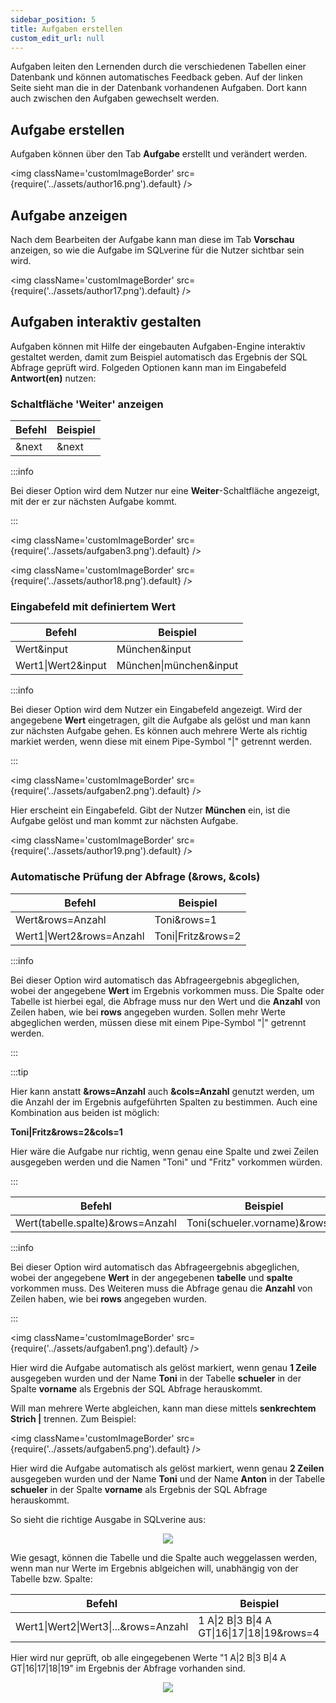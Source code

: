```yaml
---
sidebar_position: 5
title: Aufgaben erstellen
custom_edit_url: null
---
```


Aufgaben leiten den Lernenden durch die verschiedenen Tabellen einer Datenbank und können automatisches Feedback geben. Auf der linken Seite sieht man die in der Datenbank vorhandenen Aufgaben. Dort kann auch zwischen den Aufgaben gewechselt werden.

## Aufgabe erstellen
Aufgaben können über den Tab **Aufgabe** erstellt und verändert werden. 

<img className='customImageBorder'
  src={require('../assets/author16.png').default} 
/>

## Aufgabe anzeigen
Nach dem Bearbeiten der Aufgabe kann man diese im Tab **Vorschau** anzeigen, so wie die Aufgabe im SQLverine für die Nutzer sichtbar sein wird.

<img className='customImageBorder'
  src={require('../assets/author17.png').default} 
/>

## Aufgaben interaktiv gestalten
Aufgaben können mit Hilfe der eingebauten Aufgaben-Engine interaktiv gestaltet werden, damit zum Beispiel automatisch das Ergebnis der SQL Abfrage geprüft wird. Folgeden Optionen kann man im Eingabefeld **Antwort(en)** nutzen:

### Schaltfläche 'Weiter' anzeigen

|Befehl|Beispiel|
|--|--|
|&next|&next|

:::info

Bei dieser Option wird dem Nutzer nur eine **Weiter**-Schaltfläche angezeigt, mit der er zur nächsten Aufgabe kommt.

:::

<img className='customImageBorder'
  src={require('../assets/aufgaben3.png').default} 
/>

<img className='customImageBorder'
  src={require('../assets/author18.png').default} 
/>

### Eingabefeld mit definiertem Wert

|Befehl|Beispiel|
|--|--|
|Wert&input|München&input|
|Wert1\|Wert2&input|München\|münchen&input|

:::info

Bei dieser Option wird dem Nutzer ein Eingabefeld angezeigt. Wird der angegebene **Wert** eingetragen, gilt die Aufgabe als gelöst und man kann zur nächsten Aufgabe gehen. Es können auch mehrere Werte als richtig markiet werden, wenn diese mit einem Pipe-Symbol "|" getrennt werden. 

:::

<img className='customImageBorder'
  src={require('../assets/aufgaben2.png').default} 
/>

Hier erscheint ein Eingabefeld. Gibt der Nutzer **München** ein, ist die Aufgabe gelöst und man kommt zur nächsten Aufgabe.

<img className='customImageBorder'
  src={require('../assets/author19.png').default} 
/>

### Automatische Prüfung der Abfrage (&rows, &cols)

|Befehl|Beispiel|
|--|--|
|Wert&rows=Anzahl|Toni&rows=1|
|Wert1\|Wert2&rows=Anzahl|Toni\|Fritz&rows=2|

:::info

Bei dieser Option wird automatisch das Abfrageergebnis abgeglichen, wobei der angegebene **Wert** im Ergebnis vorkommen muss. Die Spalte oder Tabelle ist hierbei egal, die Abfrage muss nur den Wert und  die **Anzahl** von Zeilen haben, wie bei **rows** angegeben wurden. Sollen mehr Werte abgeglichen werden, müssen diese mit einem Pipe-Symbol "|" getrennt werden.

:::

:::tip

Hier kann anstatt **&rows=Anzahl** auch **&cols=Anzahl** genutzt werden, um die Anzahl der im Ergebnis aufgeführten Spalten zu bestimmen. Auch eine Kombination aus beiden ist möglich:

**Toni\|Fritz&rows=2&cols=1**

Hier wäre die Aufgabe nur richtig, wenn genau eine Spalte und zwei Zeilen ausgegeben werden und die Namen "Toni" und "Fritz" vorkommen würden.

:::

|Befehl|Beispiel|
|--|--|
|Wert(tabelle.spalte)&rows=Anzahl|Toni(schueler.vorname)&rows=1|

:::info

Bei dieser Option wird automatisch das Abfrageergebnis abgeglichen, wobei der angegebene **Wert** in der angegebenen **tabelle** und **spalte** vorkommen muss. Des Weiteren muss die Abfrage genau die **Anzahl** von Zeilen haben, wie bei **rows** angegeben wurden.

:::

<img className='customImageBorder'
  src={require('../assets/aufgaben1.png').default} 
/>

Hier wird die Aufgabe automatisch als gelöst markiert, wenn genau **1 Zeile** ausgegeben wurden und der Name **Toni** in der Tabelle **schueler** in der Spalte **vorname** als Ergebnis der SQL Abfrage herauskommt. 

Will man mehrere Werte abgleichen, kann man diese mittels **senkrechtem Strich |** trennen. Zum Beispiel:

<img className='customImageBorder'
  src={require('../assets/aufgaben5.png').default} 
/>

Hier wird die Aufgabe automatisch als gelöst markiert, wenn genau **2 Zeilen** ausgegeben wurden und der Name **Toni** und der Name **Anton** in der Tabelle **schueler** in der Spalte **vorname** als Ergebnis der SQL Abfrage herauskommt. 

So sieht die richtige Ausgabe in SQLverine aus:

<center>
<img className='customImageBorder'
  src={require('../assets/aufgaben4.png').default} 
/>
</center>

Wie gesagt, können die Tabelle und die Spalte auch weggelassen werden, wenn man nur Werte im Ergebnis ablgeichen will, unabhängig von der Tabelle bzw. Spalte:

|Befehl|Beispiel|
|--|--|
|Wert1\|Wert2\|Wert3\|...&rows=Anzahl|1 A\|2 B\|3 B\|4 A GT\|16\|17\|18\|19&rows=4|

Hier wird nur geprüft, ob alle eingegebenen Werte "1 A|2 B|3 B|4 A GT|16|17|18|19" im Ergebnis der Abfrage vorhanden sind.

<center>
<img className='customImageBorder'
  src={require('../assets/aufgaben6.png').default} 
/>
</center>